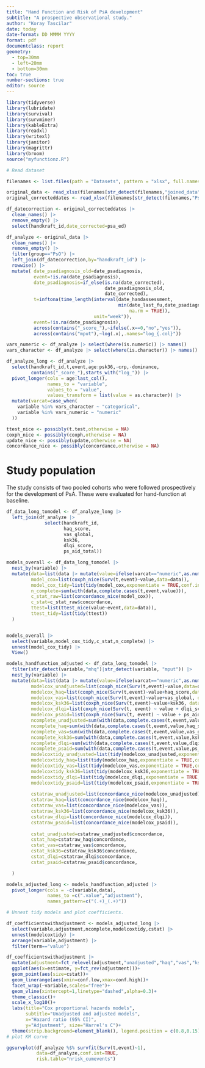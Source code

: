 ```yaml
---
title: "Hand Function and Risk of PsA development"
subtitle: "A prospective observational study."
author: "Koray Tascilar"
date: today
date-format: DD MMMM YYYY
format: pdf
documentclass: report
geometry: 
  - top=30mm
  - left=20mm
  - bottom=30mm
toc: true
number-sections: true
editor: source
---
```



```r
library(tidyverse)
library(lubridate)
library(survival)
library(survminer)
library(kableExtra)
library(readxl)
library(writexl)
library(janitor)
library(magrittr)
library(broom)
source("myfunctionz.R")

```

```r
# Read dataset

filenames <- list.files(path = "Datasets", pattern = "xlsx", full.names = TRUE)

original_data <- read_xlsx(filenames[str_detect(filenames,"joined_data")])
original_correcteddates <- read_xlsx(filenames[str_detect(filenames,"PsA ED")])

df_datecorrection <- original_correcteddates |> 
  clean_names() |>
  remove_empty() |> 
  select(handkraft_id,date_corrected=psa_ed)

df_analyze <- original_data |> 
  clean_names() |> 
  remove_empty() |>
  filter(group=="PsO") |> 
  left_join(df_datecorrection,by="handkraft_id") |> 
  rowwise() |>
  mutate( date_psadiagnosis_old=date_psadiagnosis,
          event=!is.na(date_psadiagnosis),
          date_psadiagnosis=if_else(is.na(date_corrected),
                                    date_psadiagnosis_old,
                                    date_corrected),
          t=inftona(time_length(interval(date_handassessment,
                                         min(date_last_fu,date_psadiagnosis,
                                             na.rm = TRUE)), 
                                unit="week")),
          event=!is.na(date_psadiagnosis),
          across(contains("_score_"),~ifelse(.x==0,"no","yes")),
          across(contains("mput"),~log(.x),.names="log_{.col}"))

vars_numeric <- df_analyze |> select(where(is.numeric)) |> names()
vars_character <- df_analyze |> select(where(is.character)) |> names()

df_analyze_long <- df_analyze |> 
  select(handkraft_id,t,event,age:psk36,-crp,-dominance,
         contains("_score_"),starts_with("log_")) |> 
  pivot_longer(cols = age:last_col(), 
               names_to = "variable", 
               values_to = "value",
               values_transform = list(value = as.character)) |> 
  mutate(varcat=case_when(
    variable %in% vars_character ~ "categorical",
    variable %in% vars_numeric ~ "numeric"
  )) 

ttest_nice <- possibly(t.test,otherwise = NA)
coxph_nice <- possibly(coxph,otherwise = NA)
update_nice <- possibly(update,otherwise = NA)
concordance_nice <- possibly(concordance,otherwise = NA)
```


# Study population
The study consists of two pooled cohorts who were followed prospectively for the development of PsA. These were evaluated for hand-function at baseline.



```r

df_data_long_tomodel <- df_analyze_long |>
  left_join(df_analyze |> 
              select(handkraft_id,
                     haq_score,
                     vas_global,
                     ksk36, 
                     dlqi_score,
                     ps_aid_total))

models_overall <- df_data_long_tomodel |> 
  nest_by(variable) |> 
  mutate(data=list(data |> mutate(value=ifelse(varcat=="numeric",as.numeric(value),value))),
         model_cox=list(coxph_nice(Surv(t,event)~value,data=data)),
         model_cox_tidy=list(tidy(model_cox,exponentiate = TRUE,conf.int = TRUE)),
         n_complete=sum(with(data,complete.cases(t,event,value))),
         c_stat_raw=list(concordance_nice(model_cox)),
         c_stat=c_stat_raw$concordance,
         ttest=list(ttest_nice(value~event,data=data)),
         ttest_tidy=list(tidy(ttest))
  )


models_overall |>
  select(variable,model_cox_tidy,c_stat,n_complete) |>
  unnest(model_cox_tidy) |> 
  View()

models_handfunction_adjusted <- df_data_long_tomodel |> 
  filter(str_detect(variable,"mhq")|str_detect(variable, "mput")) |> 
  nest_by(variable) |> 
  mutate(data=list(data |> mutate(value=ifelse(varcat=="numeric",as.numeric(value),value))),
         modelcox_unadjusted=list(coxph_nice(Surv(t,event)~value,data=data)),
         modelcox_haq=list(coxph_nice(Surv(t,event)~value+haq_score,data=data)),
         modelcox_vas=list(coxph_nice(Surv(t,event)~value+vas_global, data=data)),
         modelcox_ksk36=list(coxph_nice(Surv(t,event)~value+ksk36, data=data)),
         modelcox_dlqi=list(coxph_nice(Surv(t, event) ~ value + dlqi_score, data = data)),
         modelcox_psaid=list(coxph_nice(Surv(t, event) ~ value + ps_aid_total, data = data)),
         ncomplete_unadjusted=sum(with(data,complete.cases(t,event,value))),
         ncomplete_haq=sum(with(data,complete.cases(t,event,value,haq_score))),
         ncomplete_vas=sum(with(data,complete.cases(t,event,value,vas_global))),
         ncomplete_ksk36=sum(with(data,complete.cases(t,event,value,ksk36))),
         ncomplete_dlqi=sum(with(data,complete.cases(t,event,value,dlqi_score))),
         ncomplete_psaid=sum(with(data,complete.cases(t,event,value,ps_aid_total))),
         modelcoxtidy_unadjusted=list(tidy(modelcox_unadjusted,exponentiate = TRUE,conf.int = TRUE)),
         modelcoxtidy_haq=list(tidy(modelcox_haq,exponentiate = TRUE,conf.int = TRUE)),
         modelcoxtidy_vas=list(tidy(modelcox_vas,exponentiate = TRUE,conf.int = TRUE)),
         modelcoxtidy_ksk36=list(tidy(modelcox_ksk36,exponentiate = TRUE,conf.int = TRUE)),
         modelcoxtidy_dlqi=list(tidy(modelcox_dlqi,exponentiate = TRUE,conf.int = TRUE)),
         modelcoxtidy_psaid=list(tidy(modelcox_psaid,exponentiate = TRUE,conf.int = TRUE)),
         
         cstatraw_unadjusted=list(concordance_nice(modelcox_unadjusted)),
         cstatraw_haq=list(concordance_nice(modelcox_haq)),
         cstatraw_vas=list(concordance_nice(modelcox_vas)),
         cstatraw_ksk36=list(concordance_nice(modelcox_ksk36)),
         cstatraw_dlqi=list(concordance_nice(modelcox_dlqi)),
         cstatraw_psaid=list(concordance_nice(modelcox_psaid)),
         
         cstat_unadjusted=cstatraw_unadjusted$concordance,
         cstat_haq=cstatraw_haq$concordance,
         cstat_vas=cstatraw_vas$concordance,
         cstat_ksk36=cstatraw_ksk36$concordance,
         cstat_dlqi=cstatraw_dlqi$concordance,
         cstat_psaid=cstatraw_psaid$concordance,

  )

models_adjusted_long <- models_handfunction_adjusted |> 
  pivot_longer(cols = -c(variable,data),
               names_to =c(".value","adjustment"),
               names_pattern=c("(.+)_(.+)"))

# Unnest tidy models and plot coefficients.

df_coefficientswithadjustment <- models_adjusted_long |> 
  select(variable,adjustment,ncomplete,modelcoxtidy,cstat) |> 
  unnest(modelcoxtidy) |> 
  arrange(variable,adjustment) |> 
  filter(term=="value")

df_coefficientswithadjustment |>
  mutate(adjustment=fct_relevel(adjustment,"unadjusted","haq","vas","ksk36","dlqi","psaid")) |>
  ggplot(aes(x=estimate, y=fct_rev(adjustment)))+
  geom_point(aes(size=cstat))+
  geom_linerange(aes(xmin=conf.low,xmax=conf.high))+
  facet_wrap(~variable,scales="free")+
  geom_vline(xintercept=1,linetype="dashed",alpha=0.3)+
  theme_classic()+
  scale_x_log10()+
  labs(title="Cox proportional hazards models",
       subtitle="Unadjusted and adjusted models",
       x="Hazard ratio (95% CI)",
       y="Adjustment", size="Harrel's C")+
  theme(strip.background=element_blank(), legend.position = c(0.8,0.15))
# plot KM curve

ggsurvplot(df_analyze %$% survfit(Surv(t,event)~1),
           data=df_analyze,conf.int=TRUE,
           risk.table="nrisk_cumevents") 


```

